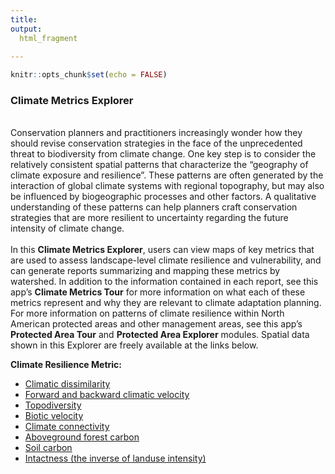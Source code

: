 ```yaml
---
title: 
output:
  html_fragment
    
---
```

```r
knitr::opts_chunk$set(echo = FALSE)
```
### **Climate Metrics Explorer**
<br>
Conservation planners and practitioners increasingly wonder how they should revise conservation strategies in the face of the unprecedented threat to biodiversity from climate change. One key step is to consider the relatively consistent spatial patterns that characterize the "geography of climate exposure and resilience". These patterns are often generated by the interaction of global climate systems with regional topography, but may also be influenced by biogeographic processes and other factors. A qualitative understanding of these patterns can help planners craft conservation strategies that are more resilient to uncertainty regarding the future intensity of climate change.
<br>
<br>
In this **Climate Metrics Explorer**, users can view maps of key metrics that are used to assess landscape-level climate resilience and vulnerability, and can generate reports summarizing and mapping these metrics by watershed. In addition to the information contained in each report, see this app's **Climate Metrics Tour** for more information on what each of these metrics represent and why they are relevant to climate adaptation planning. For more information on patterns of climate resilience within North American protected areas and other management areas, see this app's **Protected Area Tour** and **Protected Area Explorer** modules. Spatial data shown in this Explorer are freely available at the links below.

  
  **Climate Resilience Metric:**
  
  * [Climatic dissimilarity](https://adaptwest.databasin.org/pages/climatic-dissimilarity) 
  * [Forward and backward climatic velocity](https://adaptwest.databasin.org/pages/adaptwest-velocitywna)
  * [Topodiversity](https://adaptwest.databasin.org/pages/environmental-diversity-north-america)
  * [Biotic velocity](https://adaptwest.databasin.org/pages/climatic-macrorefugia-for-trees-and-songbirds)
  * [Climate connectivity](https://adaptwest.databasin.org/pages/climate-connectivity-north-america)
  * [Aboveground forest carbon](http://globbiomass.org/wp-content/uploads/GB_Maps/Globbiomass_global_dataset.html)
  * [Soil carbon](https://data.isric.org/geonetwork/srv/eng/catalog.search#/metadata/c02ddf8b-cbfb-4533-a9c3-7bf0790fd042)
  * [Intactness (the inverse of landuse intensity)](https://figshare.com/articles/Global_Human_Modification/7283087)
  


